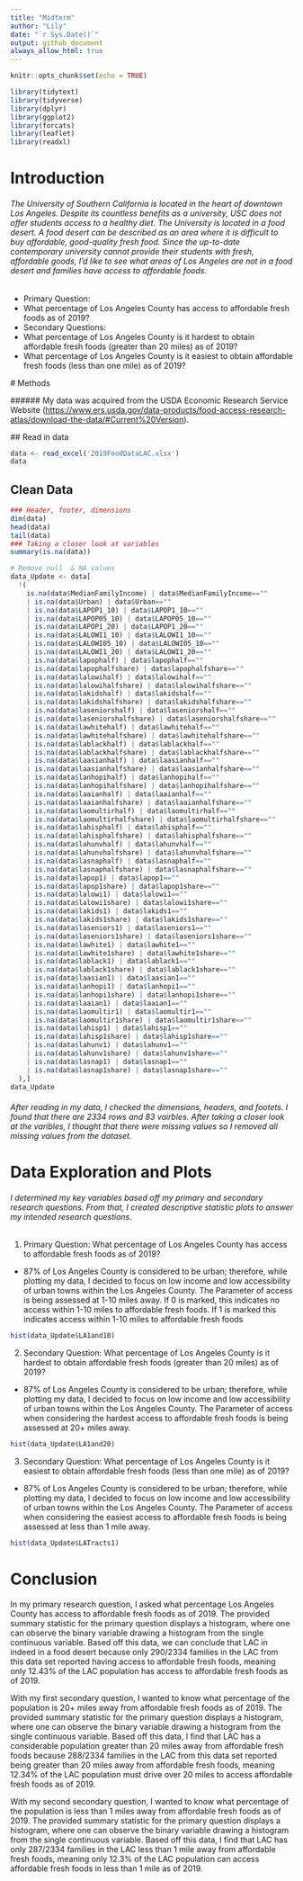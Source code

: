 ```yaml
---
title: "Midterm"
author: "Lily"
date: "`r Sys.Date()`"
output: github_document
always_allow_html: true
---
```

  
  ```r
knitr::opts_chunk$set(echo = TRUE)
```

```r
library(tidytext)
library(tidyverse)
library(dplyr)
library(ggplot2)
library(forcats)
library(leaflet)
library(readxl)
```

# Introduction

###### The University of Southern California is located in the heart of downtown Los Angeles. Despite its countless benefits as a university, USC does not offer students access to a healthy diet. The University is located in a food desert. A food desert can be described as an area where it is difficult to buy affordable, good-quality fresh food. Since the up-to-date contemporary university cannot provide their students with fresh, affordable goods, I'd like to see what areas of Los Angeles are not in a food desert and families have access to affordable foods.

-   Primary Question:
  -   What percentage of Los Angeles County has access to affordable fresh foods as of 2019?
  -   Secondary Questions:
  -   What percentage of Los Angeles County is it hardest to obtain affordable fresh foods (greater than 20 miles) as of 2019?
  -   What percentage of Los Angeles County is it easiest to obtain affordable fresh foods (less than one mile) as of 2019?
  
  # Methods
  
  ###### My data was acquired from the USDA Economic Research Service Website (<https://www.ers.usda.gov/data-products/food-access-research-atlas/download-the-data/#Current%20Version>).
  
  ## Read in data
  
  ```r
data <- read_excel('2019FoodDataLAC.xlsx')
data
```
## Clean Data
```r
### Header, footer, dimensions 
dim(data)
head(data)
tail(data)
### Taking a closer look at variables 
summary(is.na(data))
```
```r
# Remove null  & NA values
data_Update <- data[
  !(
    is.na(data$MedianFamilyIncome) | data$MedianFamilyIncome==""
    | is.na(data$Urban) | data$Urban==""
    | is.na(data$LAPOP1_10) | data$LAPOP1_10==""
    | is.na(data$LAPOP05_10) | data$LAPOP05_10==""
    | is.na(data$LAPOP1_20) | data$LAPOP1_20==""
    | is.na(data$LALOWI1_10) | data$LALOWI1_10==""
    | is.na(data$LALOWI05_10) | data$LALOWI05_10==""
    | is.na(data$LALOWI1_20) | data$LALOWI1_20==""
    | is.na(data$lapophalf) | data$lapophalf==""
    | is.na(data$lapophalfshare) | data$lapophalfshare==""
    | is.na(data$lalowihalf) | data$lalowihalf==""
    | is.na(data$lalowihalfshare) | data$lalowihalfshare==""
    | is.na(data$lakidshalf) | data$lakidshalf==""
    | is.na(data$lakidshalfshare) | data$lakidshalfshare==""
    | is.na(data$laseniorshalf) | data$laseniorshalf==""
    | is.na(data$laseniorshalfshare) | data$laseniorshalfshare==""
    | is.na(data$lawhitehalf) | data$lawhitehalf==""
    | is.na(data$lawhitehalfshare) | data$lawhitehalfshare==""
    | is.na(data$lablackhalf) | data$lablackhalf==""
    | is.na(data$lablackhalfshare) | data$lablackhalfshare==""
    | is.na(data$laasianhalf) | data$laasianhalf==""
    | is.na(data$laasianhalfshare) | data$laasianhalfshare==""
    | is.na(data$lanhopihalf) | data$lanhopihalf==""
    | is.na(data$lanhopihalfshare) | data$lanhopihalfshare==""
    | is.na(data$laaianhalf) | data$laaianhalf==""
    | is.na(data$laaianhalfshare) | data$laaianhalfshare==""
    | is.na(data$laomultirhalf) | data$laomultirhalf==""
    | is.na(data$laomultirhalfshare) | data$laomultirhalfshare==""
    | is.na(data$lahisphalf) | data$lahisphalf==""
    | is.na(data$lahisphalfshare) | data$lahisphalfshare==""
    | is.na(data$lahunvhalf) | data$lahunvhalf==""
    | is.na(data$lahunvhalfshare) | data$lahunvhalfshare==""
    | is.na(data$lasnaphalf) | data$lasnaphalf==""
    | is.na(data$lasnaphalfshare) | data$lasnaphalfshare==""
    | is.na(data$lapop1) | data$lapop1==""
    | is.na(data$lapop1share) | data$lapop1share==""
    | is.na(data$lalowi1) | data$lalowi1==""
    | is.na(data$lalowi1share) | data$lalowi1share==""
    | is.na(data$lakids1) | data$lakids1==""
    | is.na(data$lakids1share) | data$lakids1share==""
    | is.na(data$laseniors1) | data$laseniors1==""
    | is.na(data$laseniors1share) | data$laseniors1share==""
    | is.na(data$lawhite1) | data$lawhite1==""
    | is.na(data$lawhite1share) | data$lawhite1share==""
    | is.na(data$lablack1) | data$lablack1==""
    | is.na(data$lablack1share) | data$lablack1share==""
    | is.na(data$laasian1) | data$laasian1==""
    | is.na(data$lanhopi1) | data$lanhopi1==""
    | is.na(data$lanhopi1share) | data$lanhopi1share==""
    | is.na(data$laaian1) | data$laaian1==""
    | is.na(data$laomultir1) | data$laomultir1==""
    | is.na(data$laomultir1share) | data$laomultir1share==""
    | is.na(data$lahisp1) | data$lahisp1==""
    | is.na(data$lahisp1share) | data$lahisp1share==""
    | is.na(data$lahunv1) | data$lahunv1==""
    | is.na(data$lahunv1share) | data$lahunv1share==""
    | is.na(data$lasnap1) | data$lasnap1==""
    | is.na(data$lasnap1share) | data$lasnap1share==""
  ),]
data_Update
```
###### After reading in my data, I checked the dimensions, headers, and footets. I found that there are 2334 rows and 83 vairbles. After taking a closer look at the varibles, I thought that there were missing values so I removed all missing values from the dataset. 

# Data Exploration and Plots
###### I determined my key variables based off my primary and secondary research questions. From that, I created descriptive statistic plots to answer my intended research questions. 

1. Primary Question: What percentage of Los Angeles County has access to affordable fresh foods as of 2019?
  - 87% of Los Angeles County is considered to be urban; therefore, while plotting my data, I decided to focus on low income and low accessibility of urban towns within the Los Angeles County. The Parameter of access is being assessed at 1-10 miles away. If 0 is marked, this indicates no access within 1-10 miles to affordable fresh foods. If 1 is marked this indicates access within 1-10 miles to affordable fresh foods
```r
hist(data_Update$LA1and10)
``` 

2. Secondary Question: What percentage of Los Angeles County is it hardest to obtain affordable fresh foods (greater than 20 miles) as of 2019?
  - 87% of Los Angeles County is considered to be urban; therefore, while plotting my data, I decided to focus on low income and low accessibility of urban towns within the Los Angeles County. The Parameter of access when considering the hardest access to affordable fresh foods is being assessed at 20+ miles away.
```r
hist(data_Update$LA1and20)
```

3. Secondary Question: What percentage of Los Angeles County is it easiest to obtain affordable fresh foods (less than one mile) as of 2019?
  - 87% of Los Angeles County is considered to be urban; therefore, while plotting my data, I decided to focus on low income and low accessibility of urban towns within the Los Angeles County. The Parameter of access when considering the easiest access to affordable fresh foods is being assessed at less than 1 mile away.
```r
hist(data_Update$LATracts1)
```



# Conclusion
In my primary research question, I asked what percentage Los Angeles County has access to affordable fresh foods as of 2019. The provided summary statistic for the primary question displays a histogram, where one can observe the binary variable drawing a histogram from the single continuous variable. Based off this data, we can conclude that LAC in indeed in a food desert because only 290/2334 families in the LAC from this data set reported having access to affordable fresh foods, meaning only 12.43% of the LAC population has access to affordable fresh foods as of 2019. 

With my first secondary question, I wanted to know what percentage of the population is 20+ miles away from affordable fresh foods as of 2019. The provided summary statistic for the primary question displays a histogram, where one can observe the binary variable drawing a histogram from the single continuous variable. Based off this data, I find that LAC has a considerable population greater than 20 miles away from affordable fresh foods because 288/2334 families in the LAC from this data set reported being greater than 20 miles away from affordable fresh foods, meaning 12.34% of the LAC population must drive over 20 miles to access affordable fresh foods as of 2019. 

With my second secondary question, I wanted to know what percentage of the population is less than 1 miles away from affordable fresh foods as of 2019. The provided summary statistic for the primary question displays a histogram, where one can observe the binary variable drawing a histogram from the single continuous variable. Based off this data, I find that LAC has only 287/2334 families in the LAC less than 1 mile away from affordable fresh foods, meaning only 12.3% of the LAC population can access affordable fresh foods in less than 1 mile as of 2019. 